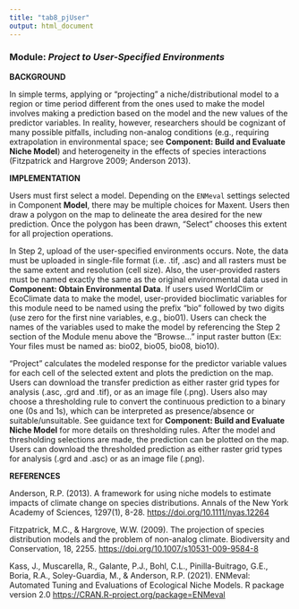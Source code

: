 ---
title: "tab8_pjUser"
output: html_document
---

### **Module:** ***Project to User-Specified Environments***

**BACKGROUND**

In simple terms, applying or “projecting” a niche/distributional model to a region or time period different from the ones used to make the model involves making a prediction based on the model and the new values of the predictor variables. In reality, however, researchers should be cognizant of many possible pitfalls, including non-analog conditions (e.g., requiring extrapolation in environmental space; see **Component: Build and Evaluate Niche Model**) and heterogeneity in the effects of species interactions (Fitzpatrick and Hargrove 2009; Anderson 2013).

**IMPLEMENTATION**

Users must first select a model. Depending on the `ENMeval` settings selected in Component **Model**, there may be multiple choices for Maxent. Users then draw a polygon on the map to delineate the area desired for the new prediction. Once the polygon has been drawn, "Select" chooses this extent for all projection operations. 

In Step 2, upload of the user-specified environments occurs. Note, the data must be uploaded in single-file format (i.e. .tif, .asc) and all rasters must be the same extent and resolution (cell size). Also, the user-provided rasters must be named exactly the same as the original environmental data used in **Component: Obtain Environmental Data**. If users used WorldClim or EcoClimate data to make the model, user-provided bioclimatic variables for this module need to be named using the prefix “bio” followed by two digits (use zero for the first nine variables, e.g., bio01). Users can check the names of the variables used to make the model by referencing the Step 2 section of the Module menu above the “Browse…” input raster button (Ex: Your files must be named as:  bio02, bio05, bio08, bio10).
 
“Project” calculates the modeled response for the predictor variable values for each cell of the selected extent and plots the prediction on the map. Users can download the transfer prediction as either raster grid types for analysis (.asc, .grd and .tif), or as an image file (.png).
Users also may choose a thresholding rule to convert the continuous prediction to a binary one (0s and 1s), which can be interpreted as presence/absence or suitable/unsuitable. See guidance text for **Component: Build and Evaluate Niche Model** for more details on thresholding rules. After the model and thresholding selections are made, the prediction can be plotted on the map. Users can download the thresholded prediction as either raster grid types for analysis (.grd and .asc) or as an image file (.png).


**REFERENCES**

Anderson, R.P. (2013). A framework for using niche models to estimate impacts of climate change on species distributions. Annals of the New York Academy of Sciences, 1297(1), 8-28. <a href="https://doi.org/10.1111/nyas.12264" target="_blank">https://doi.org/10.1111/nyas.12264</a>

Fitzpatrick, M.C., & Hargrove, W.W. (2009). The projection of species distribution models and the problem of non-analog climate. Biodiversity and Conservation, 18, 2255. <a href="https://doi.org/10.1007/s10531-009-9584-8" target="_blank">https://doi.org/10.1007/s10531-009-9584-8</a>

Kass, J., Muscarella, R., Galante, P.J., Bohl, C.L., Pinilla-Buitrago, G.E., Boria, R.A., Soley-Guardia, M., & Anderson, R.P. (2021). ENMeval: Automated Tuning and Evaluations of Ecological Niche Models. R package version 2.0 <a href="https://CRAN.R-project.org/package=ENMeval" target="_blank">https://CRAN.R-project.org/package=ENMeval</a> 

